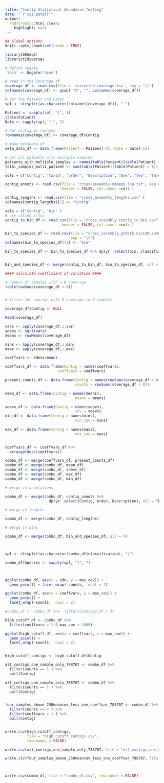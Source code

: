```yaml
---
title: "Contig Statistical Abundance Testing"
date: "`r Sys.Date()`"
output:
  rmdformats::html_clean:
    highlight: kate
---
```

```r
## Global options
knitr::opts_chunk$set(cache = TRUE)

library(DESeq2)
library(tidyverse)

# define negate
'%ni%' <- Negate('%in%')

```


```r

# read in the coverage df
coverage_df <- read.csv(file = 'corrected_coverage.tsv', sep = '\t')
colnames(coverage_df) <- gsub( "X", "", colnames(coverage_df))

# get the Patient and Dates
spl <- strsplit(as.character(colnames(coverage_df)), "_")

Patient <- sapply(spl, "[", 1)
table(Patient)
Date <- sapply(spl, "[", 2)

# set contig as rowname
rownames(coverage_df) <- coverage_df$Contig

# make metadata df
meta_data_df <- data.frame(Patient = Patient[-1], Date = Date[-1])

# get all patients with multiple samples
patients_with_multiple_samples <- names(table(Patient)[table(Patient) > 1])
total_samples_multi_patient <- sum(table(Patient)[table(Patient) > 1])

```

```r

cols = c("Contig", "taxid", "order", "Description", "One", "Two", "Three", "Four" )

contig_annots <- read.csv(file = "cross-assembly-mmseqs_lca.txt", sep = "\t",
                          header = FALSE, col.names =cols )

```


```r

contig_lengths <- read.csv(file = "cross_assembly_lengths.csv" )
colnames(contig_lengths)[1] <- "Contig"
```



```r
cols = c("Contig", "bin" )
# csv called a tsv
contig_to_bin_df <- read.csv(file = "cross_assembly_contig_to_bin.tsv",
                          header = FALSE, col.names =cols )
```

```r

bin_to_species_df <- read.csv(file = "cross_assembly_gtdbtk.bac120.summary.tsv",
                              sep = "\t")
colnames(bin_to_species_df)[1] <- "bin"

bin_to_species_df <- bin_to_species_df %>% dplyr::select(bin, classification)


bin_and_species_df <- merge(contig_to_bin_df, bin_to_species_df, all = TRUE)

```

```r

#### calculate coefficient of variation ####

# number of samples with > 0 coverage
table(rowSums(coverage_df > 0))


# filter the contigs with 0 coverage in 0 samples

coverage_df$Contig <- NULL

head(coverage_df)

vars <- apply(coverage_df,1,var)
sdevs <- sqrt(vars)
means <- rowMeans(coverage_df)

mins <- apply(coverage_df,1,min)
maxs <- apply(coverage_df,1,max)

coeffvars <- sdevs/means

coeffvars_df <- data.frame(Contig = names(coeffvars),
                        coeffvars = coeffvars)

present_counts_df <- data.frame(Contig = names(rowSums(coverage_df > 0)),
                                counts = rowSums(coverage_df > 0))

mean_df <- data.frame(Contig = names(means),
                                means = means)

sdevs_df <- data.frame(Contig = names(sdevs),
                                sdv = sdevs)
min_df <- data.frame(Contig = names(mins),
                                min_cov = mins)
  
max_df <- data.frame(Contig = names(maxs),
                                max_cov = maxs)


coeffvars_df <- coeffvars_df %>%  
  arrange(desc(coeffvars))

combo_df <- merge(coeffvars_df, present_counts_df)
combo_df <- merge(combo_df, mean_df)
combo_df <- merge(combo_df, sdevs_df)
combo_df <- merge(combo_df, max_df)
combo_df <- merge(combo_df, min_df)

# merge in annotations

combo_df <- merge(combo_df, contig_annots %>% 
                    dplyr::select(Contig, order, Description), all = TRUE)

# merge in lengths

combo_df <- merge(combo_df, contig_lengths)

# merge in bins

combo_df <- merge(combo_df, bin_and_species_df, all = T)



spl <- strsplit(as.character(combo_df$classification), ";")

combo_df$Species <- sapply(spl, "[", 7)



ggplot(combo_df, aes(x = sdv, y = max_cov)) + 
  geom_point() + facet_wrap(~counts,  ncol = 2)

ggplot(combo_df, aes(x = coeffvars, y = max_cov)) + 
  geom_point() + 
  facet_wrap(~counts,  ncol = 2)

#combo_df <- combo_df %>%  filter(coverage_df > 3)

high_cutoff_df <- combo_df %>%  
  filter(coeffvars > 1 & max_cov > 1000)

ggplot(high_cutoff_df, aes(x = coeffvars, y = max_cov)) + 
  geom_point() + 
  facet_wrap(~counts,  ncol = 2)


high_cutoff_contigs <- high_cutoff_df$Contig

all_contigs_one_sample_only_788707 <- combo_df %>% 
  filter(counts == 1 ) %>% 
  pull(Contig)

all_contigs_one_sample_only_788707 <- combo_df %>% 
  filter(counts == 1 ) %>% 
  pull(Contig)


four_samples_above_250meancov_less_one_coeffvar_788707 <- combo_df %>% 
  filter(counts == 4 ) %>% 
  filter(coeffvars < 1 ) %>%
  pull(Contig)


write.csv(high_cutoff_contigs, 
          file = "high_cutoff_contigs.csv", 
          row.names = FALSE)

write.csv(all_contigs_one_sample_only_788707, file = "all_contigs_one_sample_only_788707.csv", row.names = FALSE)

write.csv(four_samples_above_250meancov_less_one_coeffvar_788707, file = "four_samples_above_250meancov_less_one_coeffvar_788707.csv", row.names = FALSE)




```

```r

write.csv(combo_df, file = "combo_df.csv", row.names = FALSE)





```